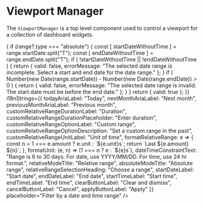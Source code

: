 

<Meta title="Components/ViewportManager" component={ViewportManager} />

# Viewport Manager

The `ViewportManager` is a top level component used to control a viewport for a collection of dashboard widgets.

<Canvas>
  <Story name="With Controls">
    <ViewportManager>
      <ViewportControls
        relativeOptions={[
          {
            key: "previous-5-minutes",
            amount: 5,
            unit: "minute",
            type: "relative"
          },
          {
            key: "previous-30-minutes",
            amount: 30,
            unit: "minute",
            type: "relative"
          },
          {
            key: "previous-1-hour",
            amount: 1,
            unit: "hour",
            type: "relative"
          },
          {
            key: "previous-6-hours",
            amount: 6,
            unit: "hour",
            type: "relative"
          }
        ]}
        isValidRange={range => {
          if (range?.type === "absolute") {
            const [
              startDateWithoutTime
            ] = range.startDate.split("T");
            const [
              endDateWithoutTime
            ] = range.endDate.split("T");
            if (
              !startDateWithoutTime ||
              !endDateWithoutTime
            ) {
              return {
                valid: false,
                errorMessage:
                  "The selected date range is incomplete. Select a start and end date for the date range."
              };
            }
            if (
              Number(new Date(range.startDate)) - Number(new Date(range.endDate)) >
              0
            ) {
              return {
                valid: false,
                errorMessage:
                  "The selected date range is invalid. The start date must be before the end date."
              };
            }
          }
          return { valid: true };
        }}
        i18nStrings={{
          todayAriaLabel: "Today",
          nextMonthAriaLabel: "Next month",
          previousMonthAriaLabel: "Previous month",
          customRelativeRangeDurationLabel: "Duration",
          customRelativeRangeDurationPlaceholder:
            "Enter duration",
          customRelativeRangeOptionLabel: "Custom range",
          customRelativeRangeOptionDescription:
            "Set a custom range in the past",
          customRelativeRangeUnitLabel: "Unit of time",
          formatRelativeRange: e => {
            const n =
              1 === e.amount ? e.unit : `${e.unit}s`;
            return `Last ${e.amount} ${n}`;
          },
          formatUnit: (e, n) => (1 === n ? e : `${e}s`),
          dateTimeConstraintText:
            "Range is 6 to 30 days. For date, use YYYY/MM/DD. For time, use 24 hr format.",
          relativeModeTitle: "Relative range",
          absoluteModeTitle: "Absolute range",
          relativeRangeSelectionHeading: "Choose a range",
          startDateLabel: "Start date",
          endDateLabel: "End date",
          startTimeLabel: "Start time",
          endTimeLabel: "End time",
          clearButtonLabel: "Clear and dismiss",
          cancelButtonLabel: "Cancel",
          applyButtonLabel: "Apply"
        }}
        placeholder="Filter by a date and time range" />
    </ViewportManager>
  </Story>
</Canvas>
